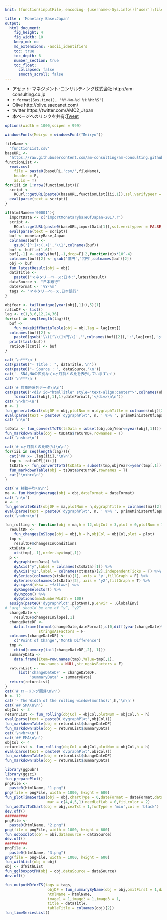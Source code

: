 ```yaml
---
knit: (function(inputFile, encoding) {username<-Sys.info()['user'];fileName<-'defaultPath.csv';pathToFile <-paste0('C:/Users/', username,'/Desktop/pathToCSV/');setwd(pathToFile);buf0<-read.csv(fileName,header = F,skip = 0,stringsAsFactor = F,check.names = F,fileEncoding = 'utf-8');timeStamp<-format(Sys.time(),'%Y%m%d%H%M%S');htmlName<-'00001';rmarkdown::render(inputFile, encoding = encoding, output_file = paste0('C:/Users/',username,buf0[2,1],'charts/','am-consulting.co.jp-',htmlName,'.html')) })

title : 'Monetary Base:Japan'
output: 
  html_document:
    fig_height: 4
    fig_width: 10
    keep_md: no
    md_extensions: -ascii_identifiers 
    toc: true
    toc_depth: 6
    number_section: true
    toc_float:
      collapsed: false
      smooth_scroll: false
---
```

<link href="http://knowledgevault.saecanet.com/components/rmarkdown-html.css" rel="stylesheet">
<script src="http://knowledgevault.saecanet.com/components/JavascriptCode.js"></script>
<style>.main-container {max-width : 1000px;}</style>

- アセット･マネジメント･コンサルティング株式会社 http://am-consulting.co.jp
- `r format(Sys.time(), '%Y-%m-%d %H:%M:%S')`
- Olive http://olive.saecanet.com/
- twitter https://twitter.com/AMC2_Japan
- 本ページへのリンクを共有:<a href="https://twitter.com/share" class="twitter-share-button" data-via="AMC2_Japan" data-size="large">Tweet</a> <script>!function(d,s,id){var js,fjs=d.getElementsByTagName(s)[0],p=/^http:/.test(d.location)?'http':'https';if(!d.getElementById(id)){js=d.createElement(s);js.id=id;js.src=p+'://platform.twitter.com/widgets.js';fjs.parentNode.insertBefore(js,fjs);}}(document, 'script', 'twitter-wjs');</script>

```r
options(width = 1000,scipen = 999)
```

```r
windowsFonts(Meiryo = windowsFont("Meiryo"))
```

```r
fileName <- 
  'functionList.csv'
baseURL <- 
  'https://raw.githubusercontent.com/am-consulting/am-consulting.github.io/master/'
functionList <- 
  read.csv(
    file = paste0(baseURL,'csv/',fileName),
    header = F,
    as.is = T)
for(iii in 1:nrow(functionList)){
  script <- 
    RCurl::getURL(paste0(baseURL,functionList[iii,1]),ssl.verifypeer = F)
  eval(parse(text = script))
}
```

```r
if(htmlName=='00001'){
  importData <- c('importMonetarybaseOfJapan-2017.r')
  script <-
    RCurl::getURL(paste0(baseURL,importData[1]),ssl.verifypeer = FALSE)
  eval(parse(text = script))
  buf <- monetaryBase_Japan
  colnames(buf) <-
    gsub('[^:]+:(.+)','\\1',colnames(buf))
  buf <- buf[,c(1,6)]
  buf[,-1] <- apply(buf[,-1,drop=F],2,function(x)x*10^-4)
  colnames(buf)[2] <- gsub('億円','兆円',colnames(buf)[2])
  obj <- buf
  fun_latestResult(obj = obj)
  dataTitle <- 
    paste0("マネタリーベース:日本:",latestResult)
  dataSource <- "日本銀行"
  dateFormat <- '%Y-%m'
  tags <- 'マネタリーベース,日本銀行'
}
```

```r
objYear <- tail(unique(year(obj[,1])),5)[1]
ratioDF <- list()
lag <- c(1,3,6,12,24,36)
for(cnt in seq(length(lag))){
  buf <- 
    fun_makeDiffRatioTable(obj = obj,lag = lag[cnt])
  colnames(buf)[2] <- 
    paste0(gsub('\\([^\\(]+円\\)','',colnames(buf)[2]),':',lag[cnt],'ヶ月前との比(%)')
  print(tail(buf))
  ratioDF[[cnt]] <- buf
}
```

```r
cat('\n***\n')
cat(paste0("- Title : ", dataTitle,'\n'))
cat(paste0("- Source : ", dataSource,'\n'))
cat('- SNA,NAの区別なくxヶ月前との比を表示しています\n')
cat('\n***\n')
```

```r
cat('# 対象時系列データ\n\n')
cat(paste0('<div id="htmlTitle" style="text-align:center">',colnames(obj)[2],':',
    format(tail(obj[,1],1),dateFormat),'</div>\n\n'))
cat('\n<hr>\n')
n <- 1
fun_generateKnit(objDF = obj,plotNum = n,dygraphTitle = colnames(obj)[2],group = 0,quantiles = 1)
eval(parse(text = paste0('dygraphPlot', n, ' %>% ', primeMinisterOfJapan_dygraph)))
cat('\n\n')
```

```r
tsData <- fun_convertToTS(tsData = subset(obj,objYear<=year(obj[,1])))
fun_markdownTable(obj = tsData$returnDF,rownames = T)
cat('\n<hr>\n')
```

```r
cat('# xヶ月前との比較(%)\n\n')
for(iii in seq(length(lag))){
  cat('## x=',lag[iii],'\n\n')
  tmp <- ratioDF[[iii]]
  tsData <- fun_convertToTS(tsData = subset(tmp,objYear<=year(tmp[,1])))
  fun_markdownTable(obj = tsData$returnDF,rownames = T)
  cat('\n<hr>\n')
}
```

```r
cat('# 移動平均\n\n')
ma <- fun_MovingAverage(obj = obj,dateFormat = dateFormat)
cat('\n\n')
n <- 2
fun_generateKnit(objDF = ma,plotNum = n,dygraphTitle = colnames(ma)[2],group = 0,quantiles = 0)
eval(parse(text = paste0('dygraphPlot', n, ' %>% ', primeMinisterOfJapan_dygraph)))
cat('\n<hr>\n')
```

```r
fun_rolling <- function(obj = ma,h = 12,objCol = 3,plot = 0,plotNum = 1){
  resultDF <- 
    fun_changesInSlope(obj = obj,h = h,objCol = objCol,plot = plot)
  tmp <- 
    resultDF$changesInConditions
  xtsData <- 
    xts(tmp[,-1],order.by=tmp[,1])
  p <- 
    dygraph(xtsData) %>%
    dyAxis("y",label = colnames(xtsData)[1]) %>%
    dyAxis("y2",label = colnames(xtsData)[2],independentTicks = T) %>%
    dySeries(colnames(xtsData)[1], axis = 'y',fillGraph = F) %>%
    dySeries(colnames(xtsData)[2], axis = 'y2',fillGraph = T) %>%
    dyLegend(show = "follow") %>%
    dyRangeSelector() %>%
    dyUnzoom() %>%
    dyOptions(maxNumberWidth = 100)
  assign(paste0('dygraphPlot',plotNum),p,envir = .GlobalEnv)
# 'arg' should be one of “y”, “y2”
  changeDate <- 
    resultDF$changesInSlope[,1]
  changeDateDF <-
    data.frame(format(changeDate,dateFormat),c(0,diff(year(changeDate)*12+month(changeDate))),
               stringsAsFactors = F)
  colnames(changeDateDF) <-
    c('Point of Change','Month Difference')
  tmp <- 
    cbind(summary(tail(changeDateDF[,2],-1)))
  summaryData <-
    data.frame(Item=row.names(tmp),Value=tmp[,1],
               row.names = NULL,stringsAsFactors = F)
  returnList <-
      list('changeDateDF' = changeDateDF,
           'summaryData' = summaryData)
  return(returnList)
}
cat('# ローリング回帰\n\n')
h <- 12
cat('- The Width of the rolling window(months):',h,'\n\n')
cat('## SMA\n\n')
objCol <- 3
returnList <- fun_rolling(objCol = objCol,plotNum = objCol,h = h)
eval(parse(text = paste0('dygraphPlot',objCol)))
fun_markdownTable(obj = returnList$changeDateDF)
fun_markdownTable(obj = returnList$summaryData)
cat('\n<hr>\n')
cat('## EMA\n\n')
objCol <- 4
returnList <- fun_rolling(objCol = objCol,plotNum = objCol,h = h)
eval(parse(text = paste0('dygraphPlot',objCol)))
fun_markdownTable(obj = returnList$changeDateDF)
fun_markdownTable(obj = returnList$summaryData)
```

```r
library(ggpubr)
library(ggsci)
fun_preparePlot()
pngFile <-
  paste0(htmlName, "1.png")
png(file = pngFile, width = 1000, height = 600)
fun_plotTimeSeries(obj = obj,chartType = 0,dateFormat = dateFormat,dataSource = dataSource,
                   mar = c(4,4,5,1),needLefLab = 0,fitLcolor = 2)
fun_addTxtToChart(obj = obj,cexTxt = 1,funType = 'min',col = 'black')
dev.off()
##########
pngFile <-
  paste0(htmlName, "2.png")
png(file = pngFile, width = 1000, height = 600)
fun_ggboxplot(obj = obj,dataSource = dataSource)
dev.off()
##########
pngFile <-
  paste0(htmlName, "3.png")
png(file = pngFile, width = 1000, height = 600)
fun_withList(obj = obj)
obj <- dfWithList
fun_gglboxpotPM(obj = obj,dataSource = dataSource)
dev.off()
```

```r
fun_outputMDforTS(tags = tags,
                   objDF = fun_summaryByName(obj = obj,omitFirst = 1,dateFormat = dateFormat),
                   htmlName = htmlName,
                   image1 = 1,image2 = 1,image3 = 1,
                   title = dataTitle,
                   tableTitle = colnames(obj)[2])
fun_timeSeriesList()
```

<script>MakeNegative();</script>
<script>
  (function(i,s,o,g,r,a,m){i['GoogleAnalyticsObject']=r;i[r]=i[r]||function(){
  (i[r].q=i[r].q||[]).push(arguments)},i[r].l=1*new Date();a=s.createElement(o),
  m=s.getElementsByTagName(o)[0];a.async=1;a.src=g;m.parentNode.insertBefore(a,m)
  })(window,document,'script','https://www.google-analytics.com/analytics.js','ga');

  ga('create', 'UA-3077339-5', 'auto');
  ga('send', 'pageview');

</script>
